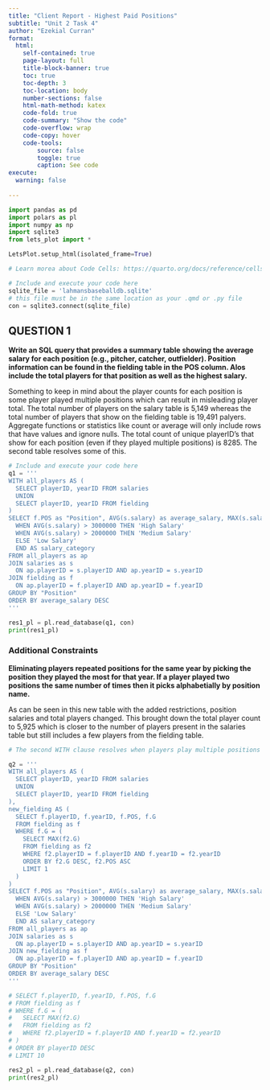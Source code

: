 ```yaml
---
title: "Client Report - Highest Paid Positions"
subtitle: "Unit 2 Task 4"
author: "Ezekial Curran"
format:
  html:
    self-contained: true
    page-layout: full
    title-block-banner: true
    toc: true
    toc-depth: 3
    toc-location: body
    number-sections: false
    html-math-method: katex
    code-fold: true
    code-summary: "Show the code"
    code-overflow: wrap
    code-copy: hover
    code-tools:
        source: false
        toggle: true
        caption: See code
execute: 
  warning: false
    
---
```


```python
import pandas as pd 
import polars as pl
import numpy as np
import sqlite3
from lets_plot import *

LetsPlot.setup_html(isolated_frame=True)
```


```python
# Learn morea about Code Cells: https://quarto.org/docs/reference/cells/cells-jupyter.html

# Include and execute your code here
sqlite_file = 'lahmansbaseballdb.sqlite'
# this file must be in the same location as your .qmd or .py file
con = sqlite3.connect(sqlite_file)
```

## QUESTION 1

__Write an SQL query that provides a summary table showing the average salary for each position (e.g., pitcher, catcher, outfielder). Position information can be found in the fielding table in the POS column. Alos include the total players for that position as well as the highest salary.__

Something to keep in mind about the player counts for each position is some player played multiple positions which can result in misleading player total. The total number of players on the salary table is 5,149 whereas the total number of players that show on the fielding table is 19,491 palyers. Aggregate functions or statistics like count or average will only include rows that have values and ignore nulls. The total count of unique playerID's that show for each position (even if they played multiple positions) is 8285. The second table resolves some of this.

```python
# Include and execute your code here
q1 = '''
WITH all_players AS (
  SELECT playerID, yearID FROM salaries
  UNION
  SELECT playerID, yearID FROM fielding
)
SELECT f.POS as "Position", AVG(s.salary) as average_salary, MAX(s.salary) as "Highest Salary", COUNT(DISTINCT ap.playerID) as "Total Players", CASE
  WHEN AVG(s.salary) > 3000000 THEN 'High Salary'
  WHEN AVG(s.salary) > 2000000 THEN 'Medium Salary'
  ELSE 'Low Salary'
  END AS salary_category
FROM all_players as ap
JOIN salaries as s
  ON ap.playerID = s.playerID AND ap.yearID = s.yearID
JOIN fielding as f
  ON ap.playerID = f.playerID AND ap.yearID = f.yearID
GROUP BY "Position"
ORDER BY average_salary DESC
'''

res1_pl = pl.read_database(q1, con)
print(res1_pl)
```

### Additional Constraints

__Eliminating players repeated positions for the same year by picking the position they played the most for that year. If a player played two positions the same number of times then it picks alphabetially by position name.__

As can be seen in this new table with the added restrictions, position salaries and total players changed. This brought down the total player count to 5,925 which is closer to the number of players present in the salaries table but still includes a few players from the fielding table.

```python
# The second WITH clause resolves when players play multiple positions in the same year by picking the one they played the most games as. If there is a tie between the number of games it picks the one alphabetically by position name.

q2 = '''
WITH all_players AS (
  SELECT playerID, yearID FROM salaries
  UNION
  SELECT playerID, yearID FROM fielding
),
new_fielding AS (
  SELECT f.playerID, f.yearID, f.POS, f.G
  FROM fielding as f
  WHERE f.G = (
    SELECT MAX(f2.G)
    FROM fielding as f2
    WHERE f2.playerID = f.playerID AND f.yearID = f2.yearID
    ORDER BY f2.G DESC, f2.POS ASC
    LIMIT 1
  )
)
SELECT f.POS as "Position", AVG(s.salary) as average_salary, MAX(s.salary) as "Highest Salary", COUNT(DISTINCT ap.playerID) as "Total Players", CASE
  WHEN AVG(s.salary) > 3000000 THEN 'High Salary'
  WHEN AVG(s.salary) > 2000000 THEN 'Medium Salary'
  ELSE 'Low Salary'
  END AS salary_category
FROM all_players as ap
JOIN salaries as s
  ON ap.playerID = s.playerID AND ap.yearID = s.yearID
JOIN new_fielding as f
  ON ap.playerID = f.playerID AND ap.yearID = f.yearID
GROUP BY "Position"
ORDER BY average_salary DESC
'''

# SELECT f.playerID, f.yearID, f.POS, f.G
# FROM fielding as f
# WHERE f.G = (
#   SELECT MAX(f2.G)
#   FROM fielding as f2
#   WHERE f2.playerID = f.playerID AND f.yearID = f2.yearID
# )
# ORDER BY playerID DESC
# LIMIT 10

res2_pl = pl.read_database(q2, con)
print(res2_pl)
```
